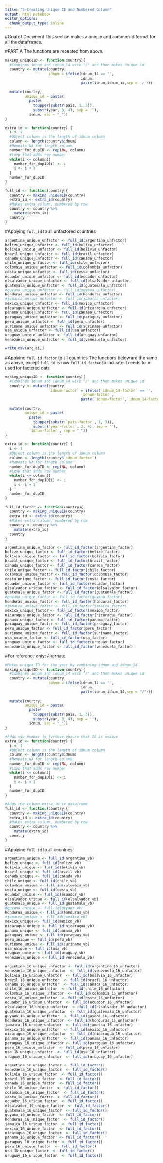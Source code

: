 ```yaml
---
title: "5-Creating Unique ID and Numbered Column"
output: html_notebook
editor_options: 
  chunk_output_type: inline
---
```

#Goal of Document
This section makes a unique and common id format for all the dataframes.

#PART A
The functions are repeated from above.
```r
making_uniqueID <- function(country){
  #Combines idnum and idnum_14 with "/" and then makes unique id
  country <- mutate(country,
                    idnum = ifelse(idnum_14 == '',
                                   idnum,
                                   paste(idnum,idnum_14,sep = "/")))
  
  mutate(country,
         unique_id = paste(
           paste(
             toupper(substr(pais, 1, 3)),
             substr(year, 3, 4), sep = ''),
           idnum, sep = "_"))
}

extra_id <- function(country) {
  i <- 1
  #Object column is the length of idnum column
  column <- length(country$idnum)
  #Repeats NA for length column
  number_for_dupID <- rep(NA, column)
  #Loop that adds row number
  while(i <= column){
    number_for_dupID[i] <- i
    i <- i + 1
  }
  number_for_dupID
}

full_id <- function(country){
  country <- making_uniqueID(country)
  extra_id <- extra_id(country)
  #Makes extra column, numbered by row
  country <- country %>%
    mutate(extra_id)
  country
}
```

#Applying `full_id` to all unfactored countries
```r
argentina_unique_unfactor <- full_id(argentina_unfactor)
belize_unique_unfactor <- full_id(belize_unfactor)
bolivia_unique_unfactor <- full_id(bolivia_unfactor)
brazil_unique_unfactor <- full_id(brazil_unfactor)
canada_unique_unfactor <- full_id(canada_unfactor)
chile_unique_unfactor <- full_id(chile_unfactor)
colombia_unique_unfactor <- full_id(colombia_unfactor)
costa_unique_unfactor <- full_id(costa_unfactor)
ecuador_unique_unfactor <- full_id(ecuador_unfactor)
elsalvador_unique_unfactor <- full_id(elsalvador_unfactor)
guatemala_unique_unfactor <- full_id(guatemala_unfactor)
#guyana_unique_unfactor <- full_id(guyana_unfactor)
honduras_unique_unfactor <- full_id(honduras_unfactor)
#jamaica_unique_unfactor <- full_id(jamaica_unfactor)
mexico_unique_unfactor <- full_id(mexico_unfactor)
nicaragua_unique_unfactor <- full_id(nicaragua_unfactor)
panama_unique_unfactor <- full_id(panama_unfactor)
paraguay_unique_unfactor <- full_id(paraguay_unfactor)
peru_unique_unfactor <- full_id(peru_unfactor)
suriname_unique_unfactor <- full_id(suriname_unfactor)
usa_unique_unfactor <- full_id(usa_unfactor)
uruguay_unique_unfactor <- full_id(uruguay_unfactor)
venezuela_unique_unfactor <- full_id(venezuela_unfactor)
```




```r
write_csv(arg_ai,)
```

#Applying `full_id_factor` to all countries
The functions below are the same as above, except `full_id` is now `full_id_factor` to indicate it needs to be used for factored data
```r
making_uniqueID <- function(country){
  #Combines idnum and idnum_14 with "/" and then makes unique id
  country <- mutate(country,
                    `idnum-factor` = ifelse(`idnum_14-factor` == '',
                                   `idnum-factor`,
                                   paste(`idnum-factor`,`idnum_14-factor`, sep = "/")))
  
  mutate(country,
         unique_id = paste(
           paste(
             toupper(substr(`pais-factor`, 1, 3)),
             substr(`year-factor`, 3, 4), sep = ''),
           `idnum-factor`, sep = "_"))
}

extra_id <- function(country) {
  i <- 1
  #Object column is the length of idnum column
  column <- length(country$`idnum-factor`)
  #Repeats NA for length column
  number_for_dupID <- rep(NA, column)
  #Loop that adds row number
  while(i <= column){
    number_for_dupID[i] <- i
    i <- i + 1
  }
  number_for_dupID
}

full_id_factor <- function(country){
  country <- making_uniqueID(country)
  extra_id <- extra_id(country)
  #Makes extra column, numbered by row
  country <- country %>%
    mutate(extra_id)
  country
}
```

```r
argentina_unique_factor <- full_id_factor(argentina_factor)
belize_unique_factor <- full_id_factor(belize_factor)
bolivia_unique_factor <- full_id_factor(bolivia_factor)
brazil_unique_factor <- full_id_factor(brazil_factor)
canada_unique_factor <- full_id_factor(canada_factor)
chile_unique_factor <- full_id_factor(chile_factor)
colombia_unique_factor <- full_id_factor(colombia_factor)
costa_unique_factor <- full_id_factor(costa_factor)
ecuador_unique_factor <- full_id_factor(ecuador_factor)
elsalvador_unique_factor <- full_id_factor(elsalvador_factor)
guatemala_unique_factor <- full_id_factor(guatemala_factor)
#guyana_unique_factor <- full_id_factor(guyana_factor)
honduras_unique_factor <- full_id_factor(honduras_factor)
#jamaica_unique_factor <- full_id_factor(jamaica_factor)
mexico_unique_factor <- full_id_factor(mexico_factor)
nicaragua_unique_factor <- full_id_factor(nicaragua_factor)
panama_unique_factor <- full_id_factor(panama_factor)
paraguay_unique_factor <- full_id_factor(paraguay_factor)
peru_unique_factor <- full_id_factor(peru_factor)
suriname_unique_factor <- full_id_factor(suriname_factor)
usa_unique_factor <- full_id_factor(usa_factor)
uruguay_unique_factor <- full_id_factor(uruguay_factor)
venezuela_unique_factor <- full_id_factor(venezuela_factor)
```






#For reference only: Alternate
```r
#Makes unique ID for the year by combining idnum and idnum_14
making_uniqueID <- function(country){
  #Combines idnum and idnum_14 with "/" and then makes unique id
  country <- mutate(country,
                    idnum = ifelse(idnum_14 == '',
                                   idnum,
                                   paste(idnum,idnum_14,sep = "/")))
  
  mutate(country,
         unique_id = paste(
           paste(
             toupper(substr(pais, 1, 3)),
             substr(year, 3, 4), sep = ''),
           idnum, sep = "_"))
}

#Adds row number to further ensure that ID is unique
extra_id <- function(country) {
  i <- 1
  #Object column is the length of idnum column
  column <- length(country$idnum)
  #Repeats NA for length column
  number_for_dupID <- rep(NA, column)
  #Loop that adds row number
  while(i <= column){
    number_for_dupID[i] <- i
    i <- i + 1
  }
  number_for_dupID
}

#Adds the column extra_id to dataframe
full_id <- function(country){
  country <- making_uniqueID(country)
  extra_id <- extra_id(country)
  #Makes extra column, numbered by row
  country <- country %>%
    mutate(extra_id)
  country
}
```


#Applying `full_id` to all countries
```r
argentina_unique <- full_id(argentina_vb)
belize_unique <- full_id(belize_vb)
bolivia_unique <- full_id(bolivia_vb)
brazil_unique <- full_id(brazil_vb)
canada_unique <- full_id(canada_vb)
chile_unique <- full_id(chile_vb)
colombia_unique <- full_id(colombia_vb)
costa_unique <- full_id(costa_vb)
ecuador_unique <- full_id(ecuador_vb)
elsalvador_unique <- full_id(elsalvador_vb)
guatemala_unique <- full_id(guatemala_vb)
#guyana_unique <- full_id(guyana_vb)
honduras_unique <- full_id(honduras_vb)
#jamaica_unique <- full_id(jamaica_vb)
mexico_unique <- full_id(mexico_vb)
nicaragua_unique <- full_id(nicaragua_vb)
panama_unique <- full_id(panama_vb)
paraguay_unique <- full_id(paraguay_vb)
peru_unique <- full_id(peru_vb)
suriname_unique <- full_id(suriname_vb)
usa_unique <- full_id(usa_vb)
uruguay_unique <- full_id(uruguay_vb)
venezuela_unique <- full_id(venezuela_vb)
```


```r
argentina_16_unique_unfactor <- full_id(argentina_16_unfactor)
venezuela_16_unique_unfactor  <- full_id(venezuela_16_unfactor)
bolivia_16_unique_unfactor  <- full_id(bolivia_16_unfactor)
brazil_16_unique_unfactor  <- full_id(brazil_16_unfactor)
canada_16_unique_unfactor  <- full_id(canada_16_unfactor)
chile_16_unique_unfactor  <- full_id(chile_16_unfactor)
colombia_16_unique_unfactor  <- full_id(colombia_16_unfactor)
costa_16_unique_unfactor  <- full_id(costa_16_unfactor)
ecuador_16_unique_unfactor  <- full_id(ecuador_16_unfactor)
elsalvador_16_unique_unfactor  <- full_id(elsalvador_16_unfactor)
guatemala_16_unique_unfactor  <- full_id(guatemala_16_unfactor)
guyana_16_unique_unfactor  <- full_id(guyana_16_unfactor)
honduras_16_unique_unfactor  <- full_id(honduras_16_unfactor)
jamaica_16_unique_unfactor  <- full_id(jamaica_16_unfactor)
mexico_16_unique_unfactor  <- full_id(mexico_16_unfactor)
nicaragua_16_unique_unfactor  <- full_id(nicaragua_16_unfactor)
panama_16_unique_unfactor  <- full_id(panama_16_unfactor)
paraguay_16_unique_unfactor <- full_id(paraguay_16_unfactor)
peru_16_unique_unfactor  <- full_id(peru_16_unfactor)
usa_16_unique_unfactor  <- full_id(usa_16_unfactor)
uruguay_16_unique_unfactor  <- full_id(uruguay_16_unfactor)

```


```r
argentina_16_unique_factor <- full_id_factor()
venezuela_16_unique_factor  <- full_id_factor()
bolivia_16_unique_factor  <- full_id_factor()
brazil_16_unique_factor  <- full_id_factor()
canada_16_unique_factor  <- full_id_factor()
chile_16_unique_factor  <- full_id_factor()
colombia_16_unique_factor  <- full_id_factor()
costa_16_unique_factor  <- full_id_factor()
ecuador_16_unique_factor  <- full_id_factor()
elsalvador_16_unique_factor  <- full_id_factor()
guatemala_16_unique_factor  <- full_id_factor()
guyana_16_unique_factor  <- full_id_factor()
honduras_16_unique_factor  <- full_id_factor()
jamaica_16_unique_factor  <- full_id_factor()
mexico_16_unique_factor  <- full_id_factor()
nicaragua_16_unique_factor  <- full_id_factor()
panama_16_unique_factor  <- full_id_factor()
paraguay_16_unique_factor <- full_id_factor()
peru_16_unique_factor  <- full_id_factor()
usa_16_unique_factor  <- full_id_factor()
uruguay_16_unique_factor  <- full_id_factor()
```